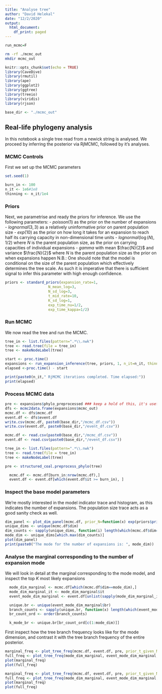 ```yaml
---
title: "Analyse tree"
author: "David Helekal"
date: "12/2/2020"
output:
  html_document:
    df_print: paged
---
```


```r
run_mcmc=F
```

```bash
rm -rf ./mcmc_out
mkdir mcmc_out
```

```r
knitr::opts_chunk$set(echo = TRUE)
library(CaveDive)
library(rmutil)
library(ape)
library(ggplot2)
library(ggtree)
library(treeio)
library(viridis)
library(rjson)

base_dir <- "./mcmc_out"
```
## Real-life phylogeny analysis

In this notebook a single tree read from a newick string is analysed.
We proceed by inferring the posterior via RjMCMC, followed by it's analyses. 

### MCMC Controls
First we set up the MCMC parameters
```r
set.seed(1)

burn_in <- 100
n_it <- 1e6#1e8
thinning <- n_it/1e4
```

### Priors
Next, we parametrise and ready the priors for inference.
We use the following parameters:
- $poisson(1)$ as the prior on the number of expansions
- $lognormal(3,3)$ as a relatively uninformative prior on parent population size
- $exp(10)$ as the prior on how long it takes for an expansion to reach half its carrying capacity in non-dimensional time units
- $lognormal(\log(N), 1/2)$ where $N$ is the parent population size, as the prior on carrying capacities of individual expansions
- $gamma$ with mean $\frac{N}{2}$ and variance $\frac{N}{2}$ where $N$ is the parent population size as the prior on when expansions happen
N.B.: One should note that the model is conditional on the size of the parent population which effectively determines the tree scale. As such it is imperative that there is sufficient signal to infer this parameter with high enough confidence.

```r
priors <- standard_priors(expansion_rate=1, 
                    N_mean_log=3, 
                    N_sd_log=3, 
                    t_mid_rate=10, 
                    K_sd_log=1, 
                    exp_time_nu=1/2, 
                    exp_time_kappa=1/2)
```

### Run MCMC
We now read the tree and run the MCMC.
```r
tree_in <- list.files(pattern=".*\\.nwk")
tree <- read.tree(file = tree_in)
tree <- makeNodeLabel(tree)

start <- proc.time()
expansions <- run_expansion_inference(tree, priors, 1, n_it=n_it, thinning=thinning)
elapsed <-proc.time() - start

print(paste0(n_it," RjMCMC iterations completed. Time elapsed:"))
print(elapsed)
```

### Process MCMC data
```r
pre <- expansions$phylo_preprocessed ### keep a hold of this, it's useful for plotting
dfs <- mcmc2data.frame(expansions$mcmc_out)
mcmc.df <- dfs$mcmc.df
event.df <- dfs$event.df
write.csv(mcmc.df, paste0(base_dir,"/mcmc_df.csv"))
write.csv(event.df, paste0(base_dir,"/event_df.csv"))
```

```r
mcmc.df <- read.csv(paste0(base_dir,"/mcmc_df.csv"))
event.df <- read.csv(paste0(base_dir,"/event_df.csv"))

tree_in <- list.files(pattern=".*\\.nwk")
tree <- read.tree(file = tree_in)
tree <- makeNodeLabel(tree)

pre <- structured_coal.preprocess_phylo(tree)
```

```r
  mcmc.df <- mcmc.df[burn_in:nrow(mcmc.df),]
  event.df <- event.df[which(event.df$it >= burn_in), ]
```

### Inspect the base model parameters
We're mostly interested in the model indicator trace and histogram, as this indicates the number of expansions.
The population size trace acts as a good sanity check as well.
```r
dim_panel <- plot_dim_panel(mcmc.df, prior_N=function(x) exp(priors$prior_N(x)))
unique_dims <- unique(mcmc.df$dim)
dim_counts <- sapply(unique_dims, function(i) length(which(mcmc.df$dim==i)))
mode_dim <- unique_dims[which.max(dim_counts)]
plot(dim_panel)
print(paste0("The mode for the number of expansions is: ", mode_dim))
```

### Analyse the marginal corresponding to the number of expansion mode
We will look in detail at the marginal corresponding to the mode model, and inspect the top $K$ most likely expansions
```r
  mode_dim_marginal <- mcmc.df[which(mcmc.df$dim==mode_dim),]
  mode_dim_marginal_it <- mode_dim_marginal$it
  event_mode_dim_marginal <- event.df[unlist(sapply(mode_dim_marginal_it, function (x) which(event.df$it==x))),]

  unique.br <- unique(event_mode_dim_marginal$br)
  branch_counts <- sapply(unique.br, function(x) length(which(event_mode_dim_marginal$br == x)))
  br_count_ord <- order(branch_counts)

  k_mode_br <- unique.br[br_count_ord[c(1:mode_dim)]]
```

First inspect how the tree branch frequency looks like for the mode dimension, and contrast it with the tree branch frequency of the entire posterior. 
```r
marginal_freq <- plot_tree_freq(mcmc.df, event.df, pre, prior_t_given_N=function(t,N) exp(priors$prior_t_given_N(t,N)))
full_freq <- plot_tree_freq(mode_dim_marginal, event_mode_dim_marginal, pre, prior_t_given_N=function(t,N) exp(priors$prior_t_given_N(t,N)))
plot(marginal_freq)
plot(full_freq)
```

```r
marginal_freq <- plot_tree_freq(mcmc.df, event.df, pre, prior_t_given_N=function(t,N) exp(priors$prior_t_given_N(t,N)))
full_freq <- plot_tree_freq(mode_dim_marginal, event_mode_dim_marginal, pre, prior_t_given_N=function(t,N) exp(priors$prior_t_given_N(t,N)))
plot(marginal_freq)
plot(full_freq)
```